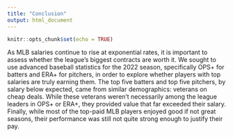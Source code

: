 ```yaml
---
title: "Conclusion"
output: html_document
---
```


```r
knitr::opts_chunk$set(echo = TRUE)
```

As MLB salaries continue to rise at exponential rates, it is important to assess whether the league's biggest contracts are worth it. We sought to use advanced baseball statistics for the 2022 season, specifically OPS+ for batters and ERA+ for pitchers, in order to explore whether players with top salaries are truly earning them. The top five batters and top five pitchers, by salary below expected, came from similar demographics: veterans on cheap deals. While these veterans weren't necessarily among the league leaders in OPS+ or ERA+, they provided value that far exceeded their salary. Finally, while most of the top-paid MLB players enjoyed good if not great seasons, their performance was still not quite strong enough to justify their pay.